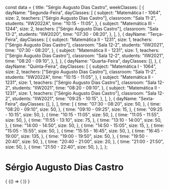 const data = {
  title: "Sérgio Augusto Dias Castro",
  weekClasses: [
    {
      dayName: "Segunda-Feira",
      dayClasses: [
        {
          subject: "Matemática I - 1064",
          size: 2,
          teachers: ["Sérgio Augusto Dias Castro"],
          classroom: "Sala 11-2",
          students: "IIW2022A",
          time: "10:15 - 11:05",
        },
        {
          subject: "Matemática III - 1244",
          size: 2,
          teachers: ["Sérgio Augusto Dias Castro"],
          classroom: "Sala 13-2",
          students: "IIW2020",
          time: "07:30 - 08:20",
        },
      ],
    },
    {
      dayName: "Terça-Feira",
      dayClasses: [
        {
          subject: "Matemática II - 1231",
          size: 1,
          teachers: ["Sérgio Augusto Dias Castro"],
          classroom: "Sala 12-2",
          students: "IIW2021",
          time: "07:30 - 08:20",
        },
        {
          subject: "Matemática II - 1231",
          size: 1,
          teachers: ["Sérgio Augusto Dias Castro"],
          classroom: "Sala 12-2",
          students: "IIW2021",
          time: "08:20 - 09:10",
        },
      ],
    },
    {
      dayName: "Quarta-Feira",
      dayClasses: [],
    },
    {
      dayName: "Quinta-Feira",
      dayClasses: [
        {
          subject: "Matemática I - 1064",
          size: 2,
          teachers: ["Sérgio Augusto Dias Castro"],
          classroom: "Sala 11-2",
          students: "IIW2022A",
          time: "10:15 - 11:05",
        },
        {
          subject: "Matemática II - 1231",
          size: 1,
          teachers: ["Sérgio Augusto Dias Castro"],
          classroom: "Sala 12-2",
          students: "IIW2021",
          time: "08:20 - 09:10",
        },
        {
          subject: "Matemática II - 1231",
          size: 1,
          teachers: ["Sérgio Augusto Dias Castro"],
          classroom: "Sala 12-2",
          students: "IIW2021",
          time: "09:25 - 10:15",
        },
      ],
    },
    {
      dayName: "Sexta-Feira",
      dayClasses: [],
    },
  ],
  time: [
    {
      time: "07:30 - 08:20",
      size: 50,
    },
    {
      time: "08:20 - 09:10",
      size: 50,
    },
    {
      time: "09:10 - 09:25",
      size: 15,
    },
    {
      time: "09:25 - 10:15",
      size: 50,
    },
    {
      time: "10:15 - 11:05",
      size: 50,
    },
    {
      time: "11:05 - 11:55",
      size: 50,
    },
    {
      time: "11:55 - 13:10",
      size: 75,
    },
    {
      time: "13:10 - 14:00",
      size: 50,
    },
    {
      time: "14:00 - 14:50",
      size: 50,
    },
    {
      time: "14:50 - 15:05",
      size: 15,
    },
    {
      time: "15:05 - 15:55",
      size: 50,
    },
    {
      time: "15:55 - 16:45",
      size: 50,
    },
    {
      time: "16:45 - 19:00",
      size: 135,
    },
    {
      time: "19:00 - 19:50",
      size: 50,
    },
    {
      time: "19:50 - 20:40",
      size: 50,
    },
    {
      time: "20:40 - 21:00",
      size: 20,
    },
    {
      time: "21:00 - 21:50",
      size: 50,
    },
    {
      time: "21:50 - 22:40",
      size: 50,
    },
  ],
};

# Sérgio Augusto Dias Castro

<div>
  {
    <BrowserOnly>
      {() => (
        <Grid
          title={data.title}
          weekClasses={data.weekClasses}
          time={data.time}
        />
      )}
    </BrowserOnly>
  }
</div>
